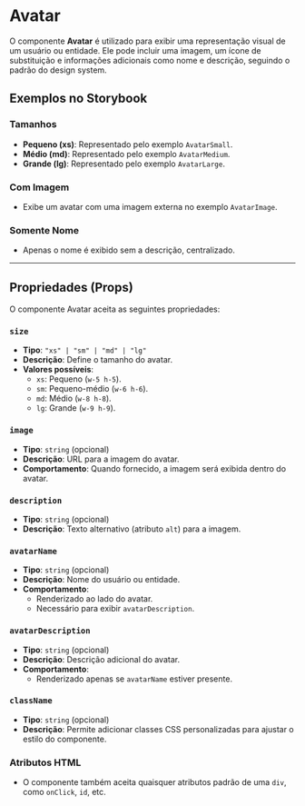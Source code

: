 # Avatar

O componente **Avatar** é utilizado para exibir uma representação visual de um usuário ou entidade. Ele pode incluir uma imagem, um ícone de substituição e informações adicionais como nome e descrição, seguindo o padrão do design system.

## Exemplos no Storybook

### Tamanhos
- **Pequeno (xs)**: Representado pelo exemplo `AvatarSmall`.
- **Médio (md)**: Representado pelo exemplo `AvatarMedium`.
- **Grande (lg)**: Representado pelo exemplo `AvatarLarge`.

### Com Imagem
- Exibe um avatar com uma imagem externa no exemplo `AvatarImage`.

### Somente Nome
- Apenas o nome é exibido sem a descrição, centralizado.

---

## Propriedades (Props)

O componente Avatar aceita as seguintes propriedades:

### `size`
- **Tipo**: `"xs" | "sm" | "md" | "lg"`
- **Descrição**: Define o tamanho do avatar.
- **Valores possíveis**:
  - `xs`: Pequeno (`w-5 h-5`).
  - `sm`: Pequeno-médio (`w-6 h-6`).
  - `md`: Médio (`w-8 h-8`).
  - `lg`: Grande (`w-9 h-9`).

### `image`
- **Tipo**: `string` (opcional)
- **Descrição**: URL para a imagem do avatar.
- **Comportamento**: Quando fornecido, a imagem será exibida dentro do avatar.

### `description`
- **Tipo**: `string` (opcional)
- **Descrição**: Texto alternativo (atributo `alt`) para a imagem.

### `avatarName`
- **Tipo**: `string` (opcional)
- **Descrição**: Nome do usuário ou entidade.
- **Comportamento**:
  - Renderizado ao lado do avatar.
  - Necessário para exibir `avatarDescription`.

### `avatarDescription`
- **Tipo**: `string` (opcional)
- **Descrição**: Descrição adicional do avatar.
- **Comportamento**:
  - Renderizado apenas se `avatarName` estiver presente.

### `className`
- **Tipo**: `string` (opcional)
- **Descrição**: Permite adicionar classes CSS personalizadas para ajustar o estilo do componente.

### Atributos HTML
- O componente também aceita quaisquer atributos padrão de uma `div`, como `onClick`, `id`, etc.